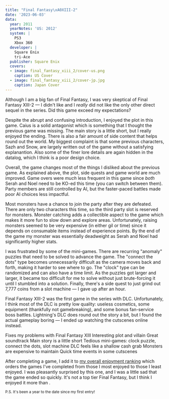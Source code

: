 ```yaml
---
title: "Final Fantasy\xA0XIII-2"
date: '2023-06-03'
data:
  year: 2011
  yearNotes: 'US: 2012'
  system: |
    PS3
    Xbox 360
  developer: |
    Square Enix
    tri-Ace
  publisher: Square Enix
  covers:
  - image: final_fantasy_xiii_2/cover-us.png
    caption: US Cover
  - image: final_fantasy_xiii_2/cover-jp.jpg
    caption: Japan Cover
---
```

Although I am a big fan of Final Fantasy, I was very skeptical of Final Fantasy&nbsp;XIII-2 &mdash; I didn't like
<GameLink slug="final_fantasy_xiii" /> and I _really_ did not like <GameLink slug="final_fantasy_x_2">the only other
direct sequel</GameLink> in the series. Did this game exceed my expectations?

<GameHeader />

Despite the abrupt and confusing introduction, I enjoyed the plot in this game. Caius is a solid antagonist which is
something that I thought the previous game was missing. The main story is a little short, but I really enjoyed the
ending. There is also a fair amount of side content that helps round out the world. My biggest complaint is that some
previous characters, <Spoiler>Sazh and Snow</Spoiler>, are largely written out of the game without a satisfying
explanantion. Also some of the finer lore details are again hidden in the datalog, which I think is a poor design
choice.

Overall, the game changes most of the things I disliked about the previous game. As explained above, the plot, side
quests and game world are much improved. Game overs were _much_ less frequent in this game since _both_ Serah and Noel
need to be KO-ed this time (you can switch between them). Party members are still controlled by AI, but the faster-paced
battles made poor AI choices less impactful.

Most monsters have a chance to join the party after they are defeated. There are only two characters this time, so the
third party slot is reserved for monsters. Monster catching adds a collectible aspect to the game which makes it more
fun to slow down and explore areas. Unfortunately, raising monsters seemed to be very expensive (in either gil or time)
since it depends on consumable items instead of experience points. By the end of the game my monster was essentially
deadweight as Serah and Noel had significantly higher stats.

I was frustrated by some of the mini-games. There are recurring "anomaly" puzzles that need to be solved to advance the
game. The "connect the dots" type becomes unnecessarily difficult as the camera moves back and forth, making it harder
to see where to go. The "clock" type can be randomized and can also have a time limit. As the puzzles got larger and
larger, it became too difficult for me to solve without just brute-forcing it until I stumbled into a solution.
Finally, there's a side quest to just grind out 7,777 coins from a slot machine &mdash; I gave up after an hour.

Final Fantasy&nbsp;XIII-2 was the first game in the series with DLC. Unfortunately, I think most of the DLC is pretty
low quality: useless cosmetics, some equipment (thankfully not gamebreaking), and some bonus fan-service boss battles.
Lightning's DLC does round out the story a bit, but I found the actual gameplay boring &mdash; I ended up watching the
cutscenes online instead.

<LikedDisliked>
  <LikedList>
    <LikedItem>Fixes my problems with Final Fantasy&nbsp;XIII</LikedItem>
    <LikedItem>Interesting plot and villain</LikedItem>
    <LikedItem>Great soundtrack</LikedItem>
  </LikedList>
  <DislikedList>
    <DislikedItem>Main story is a little short</DislikedItem>
    <DislikedItem>Tedious mini-games: clock puzzle, connect the dots, slot machine</DislikedItem>
    <DislikedItem>DLC feels like a shallow cash grab</DislikedItem>
    <DislikedItem>Monsters are expensive to maintain</DislikedItem>
    <DislikedItem>Quick time events in some cutscenes</DislikedItem>
  </DislikedList>
</LikedDisliked>

After completing a game, I add it to [my overall enjoyment ranking](/ranking) which orders the games I've completed from
those I most enjoyed to those I least enjoyed. I was pleasantly surprised by this one, and I was a little sad that the
game ended so quickly. It's not a top tier Final Fantasy, but I think I enjoyed it more than
<GameLink slug="final_fantasy_iv" />.

<GameRanking game={slug} />

<small>P.S. It's been a year to the date since <GameLink slug="final_fantasy">my first entry</GameLink>!</small>
